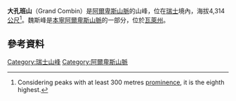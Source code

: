 {{Infobox mountain
| name = 大孔班山
| other_name = Combin de Grafeneire
| photo = Grand Combin north.jpg
| photo_size = 285
| photo_caption = 大孔班山
| elevation_m   = 4314
| elevation_ref = 
| prominence  = 1517 m<span title="above the wind-gap"> ↓ </span>[[Fenêtre_de_Durand|Fenêtre de Durand]]
| prominence_ref= <ref>Retrieved from the [[Swisstopo|Swisstopo]] topographic maps. The key col is the [[Fenêtre_de_Durand|Fenêtre de Durand]] (2,797 m).</ref>
| isolation = 26.4 km<span title="to"> → </span>[[Dent_Blanche|Dent Blanche]]
| isolation_ref = <ref>Retrieved from [[Google_Earth|Google Earth]]. The nearest point of higher elevation is west of the [[Dent_Blanche|Dent Blanche]].</ref>
| parent_peak = [[羅莎峰|羅莎峰]]
| map = Switzerland | region_code = CH
| map_caption = Location in Switzerland
| listing = [[阿爾卑斯山脈山峰列表|阿爾卑斯山脈山峰列表]]
| location = [[瑞士|瑞士]][[瓦萊州|瓦萊州]]
| lat_d = 45 | lat_m = 56 | lat_s = 15 | lat_NS = N
| long_d= 7  | long_m= 17 | long_s= 57 | long_EW= E
| coordinates_ref =
| range = [[本寧阿爾卑斯山脈|本寧阿爾卑斯山脈]]
| topo = [[Swisstopo|Swisstopo]] 1346 Chanrion
| type = 
| age = 
| first_ascent = 1859年7月30日
| easiest_route = 
}}

'''大孔班山'''（Grand Combin）是[[阿爾卑斯山脈|阿爾卑斯山脈]]的山峰，位在[[瑞士|瑞士]]境內，海拔4,314[[公尺|公尺]]<ref>Considering peaks with at least 300 metres [[prominence|prominence]], it is the eighth highest.</ref>。魏斯峰是[[本寧阿爾卑斯山脈|本寧阿爾卑斯山脈]]的一部分，位於[[瓦萊州|瓦萊州]]。

== 參考資料 ==
{{reflist|35em}}

{{瑞士地理小作品}}
{{normdaten}}
[[Category:瑞士山峰|Category:瑞士山峰]]
[[Category:阿爾卑斯山脈|Category:阿爾卑斯山脈]]